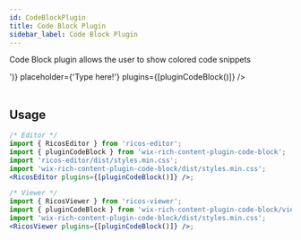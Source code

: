 ```yaml
---
id: CodeBlockPlugin
title: Code Block Plugin
sidebar_label: Code Block Plugin
---
```



Code Block plugin allows the user to show colored code snippets

<div className="card codeBlock">
  <RicosEditorWithMobile
    content={createContent('<Add a code block>')}
    placeholder={'Type here!'}
    plugins={[pluginCodeBlock()]}
  />
</div>
<br />

## Usage

```jsx
/* Editor */
import { RicosEditor } from 'ricos-editor';
import { pluginCodeBlock } from 'wix-rich-content-plugin-code-block';
import 'ricos-editor/dist/styles.min.css';
import 'wix-rich-content-plugin-code-block/dist/styles.min.css';
<RicosEditor plugins={[pluginCodeBlock()]} />;

/* Viewer */
import { RicosViewer } from 'ricos-viewer';
import { pluginCodeBlock } from 'wix-rich-content-plugin-code-block/viewer';
import 'wix-rich-content-plugin-code-block/dist/styles.min.css';
<RicosViewer plugins={[pluginCodeBlock()]} />;
```
